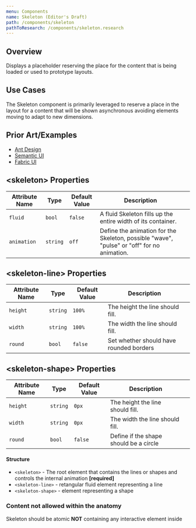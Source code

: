 ```yaml
---
menu: Components
name: Skeleton (Editor's Draft)
path: /components/skeleton
pathToResearch: /components/skeleton.research
---
```


## Overview

Displays a placeholder reserving the place for the content that is being loaded or used to prototype layouts.

## Use Cases

The Skeleton component is primarily leveraged to reserve a place in the layout for a content that will be shown asynchronous avoiding elements moving to adapt to new dimensions.

## Prior Art/Examples <a href="#prior-art" id="prior-art"></a>

- [Ant Design](https://ant.design/components/skeleton/)
- [Semantic UI](https://semantic-ui.com/elements/placeholder.html)
- [Fabric UI](https://developer.microsoft.com/en-us/fluentui#/controls/web/shimmer)

## &lt;skeleton&gt; Properties <a href="#skeleton-properties" id="skeleton-properties"></a>

| Attribute Name | Type     | Default Value | Description                                                                                |     |
| -------------- | -------- | ------------- | ------------------------------------------------------------------------------------------ | --- |
| `fluid`        | `bool`   | `false`       | A fluid Skeleton fills up the entire width of its container.                               |     |
| `animation`    | `string` | `off`         | Define the animation for the Skeleton, possible "wave", "pulse" or "off" for no animation. |     |

## &lt;skeleton-line&gt; Properties <a href="#skeleton-line-properties" id="skeleton-line-properties"></a>

| Attribute Name | Type     | Default Value | Description                             |     |
| -------------- | -------- | ------------- | --------------------------------------- | --- |
| `height`       | `string` | `100%`        | The height the line should fill.        |     |
| `width`        | `string` | `100%`        | The width the line should fill.         |     |
| `round`        | `bool`   | `false`       | Set whether should have rounded borders |     |

## &lt;skeleton-shape&gt; Properties <a href="#skeleton-shape-properties" id="skeleton-shape-properties"></a>

| Attribute Name | Type     | Default Value | Description                            |     |
| -------------- | -------- | ------------- | -------------------------------------- | --- |
| `height`       | `string` | `0px`         | The height the line should fill.       |     |
| `width`        | `string` | `0px`         | The width the line should fill.        |     |
| `round`        | `bool`   | `false`       | Define if the shape should be a circle |     |

#### Structure <a class="link" href="#structure" id="structure"></a>

- `<skeleton>` - The root element that contains the lines or shapes and controls the internal animation **[required]**
- `<skeleton-line>` - retangular fluid element representing a line
- `<skeleton-shape>` - element representing a shape

### Content not allowed within the anatomy

Skeleton should be atomic **NOT** containing any interactive element inside
